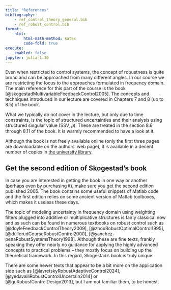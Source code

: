 ```yaml
---
title: "References"
bibliography:
    - ref_control_theory_general.bib
    - ref_robust_control.bib
format:
    html:
        html-math-method: katex
        code-fold: true
execute:
    enabled: false
jupyter: julia-1.10
---
```


Even when restricted to control systems, the concept of robustness is quite broad and can be approached from many different angles. In our course we are restricting the focus to the approaches formulated in frequency domain. The main reference for this part of the course is the book [@skogestadMultivariableFeedbackControl2005]. The concepts and techniques introduced in our lecture are covered in Chapters 7 and 8 (up to 8.5) of the book. 

What we typically do not cover in the lecture, but only due to time constraints, is the topic of structured uncertainties and their analysis using structured singular value (SSV, 𝜇). These are treated in the section 8.6 through 8.11 of the book. It is warmly recommended to have a look at it.

Although the book is not freely available online (only the first three pages are downloadable on the authors' web page), it is available in a decent number of copies in [the university library](https://aleph.cvut.cz/F?func=direct&doc_number=000664179&local_base=DUPL&format=999). 

::: {.callout-warning}
## Get the second edition of Skogestad's book
In case you are interested in getting the book in one way or another (perhaps even by purchasing it), make sure you get the second edition published 2005. The book contains some useful snippets of Matlab code and the first edition relies on some ancient version of Matlab toolboxes, which makes it useless these days.
:::

The topic of modeling uncertainty in frequency domain using weighting filters plugged into additive or multiplicative structures is fairly classical now and as such can be found in numerous textbooks on robust control such as [@doyleFeedbackControlTheory2009],  [@zhouRobustOptimalControl1995], [@dullerudCourseRobustControl2000], [@sanchez-penaRobustSystemsTheory1998]. Although these are fine texts, frankly speaking they offer nearly no guidance for applying the highly advanced concepts to practical problems – they mostly focus on building up the theoretical framework. In this regard, Skogestad's book is truly unique. 

There are some newer texts that appear to be a bit more on the application side such as [@lavretskyRobustAdaptiveControl2024], [@yedavalliRobustControlUncertain2014] or [@guRobustControlDesign2013], but I am not familiar them, to be honest. 